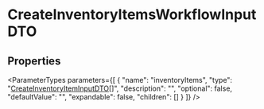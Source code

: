 
# CreateInventoryItemsWorkflowInputDTO

## Properties

<ParameterTypes parameters={[
  {
    "name": "inventoryItems",
    "type": "[CreateInventoryItemInputDTO](js_client.internal.internal-1.WorkflowTypes.InventoryWorkflow.CreateInventoryItemInputDTO.mdx)[]",
    "description": "",
    "optional": false,
    "defaultValue": "",
    "expandable": false,
    "children": []
  }
]} />
